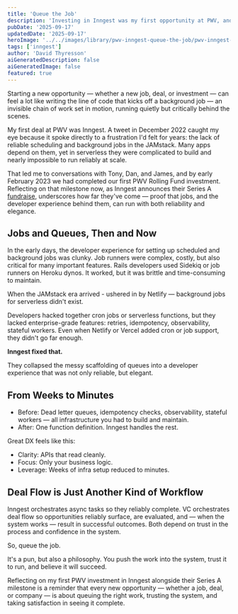 ```yaml
---
title: 'Queue the Job'
description: 'Investing in Inngest was my first opportunity at PWV, and it highlighted how far developer experience for jobs and queues has come—from brittle Sidekiq runners and missing JAMstack features to elegant, one-line functions. Just as Inngest orchestrates async tasks, venture capital orchestrates deal flow: success depends on queuing the right work, trusting the system, and watching it complete.'
pubDate: '2025-09-17'
updatedDate: '2025-09-17'
heroImage: '../../images/library/pwv-inngest-queue-the-job/pwv-inngest-queue-the-job-hero.png'
tags: ['inngest']
author: 'David Thyresson'
aiGeneratedDescription: false
aiGeneratedImage: false
featured: true
---
```



Starting a new opportunity — whether a new job, deal, or investment — can feel a lot like writing the line of code that kicks off a background job — an invisible chain of work set in motion, running quietly but critically behind the scenes.

My first deal at PWV was Inngest. A tweet in December 2022 caught my eye because it spoke directly to a frustration I'd felt for years: the lack of reliable scheduling and background jobs in the JAMstack. Many apps depend on them, yet in serverless they were complicated to build and nearly impossible to run reliably at scale.

That led me to conversations with Tony, Dan, and James, and by early February 2023 we had completed our first PWV Rolling Fund investment. Reflecting on that milestone now, as Inngest announces their Series A [fundraise](https://www.inngest.com/blog/announcing-inngest-series-a), underscores how far they've come — proof that jobs, and the developer experience behind them, can run with both reliability and elegance.

## Jobs and Queues, Then and Now

In the early days, the developer experience for setting up scheduled and background jobs was clunky. Job runners were complex, costly, but also critical for many important features. Rails developers used Sidekiq or job runners on Heroku dynos. It worked, but it was brittle and time-consuming to maintain.

When the JAMstack era arrived - ushered in by Netlify — background jobs for serverless didn't exist.

Developers hacked together cron jobs or serverless functions, but they lacked enterprise-grade features: retries, idempotency, observability, stateful workers. Even when Netlify or Vercel added cron or job support, they didn't go far enough.

**Inngest fixed that.**

They collapsed the messy scaffolding of queues into a developer experience that was not only reliable, but elegant.

## From Weeks to Minutes

<MarkdownPostImage
  path="post-pwv-inngest-queue-the-job/inngest-queue-the-job.jpg"
  alt="Inngest Queue the Job"
  class="shadow-lg"
/>

- Before: Dead letter queues, idempotency checks, observability, stateful workers — all infrastructure you had to build and maintain.
- After: One function definition. Inngest handles the rest.

Great DX feels like this:

- Clarity: APIs that read cleanly.
- Focus: Only your business logic.
- Leverage: Weeks of infra setup reduced to minutes.

## Deal Flow is Just Another Kind of Workflow

Inngest orchestrates async tasks so they reliably complete. VC orchestrates deal flow so opportunities reliably surface, are evaluated, and — when the system works — result in successful outcomes. Both depend on trust in the process and confidence in the system.

So, queue the job.

It's a pun, but also a philosophy. You push the work into the system, trust it to run, and believe it will succeed.

Reflecting on my first PWV investment in Inngest alongside their Series A milestone is a reminder that every new opportunity — whether a job, deal, or company — is about queuing the right work, trusting the system, and taking satisfaction in seeing it complete.
